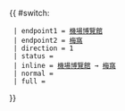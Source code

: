 {{ #switch: {{{format|}}}
  | endpoint1 = [[亞洲國際博覽館巴士總站|機場博覽館]]
  | endpoint2 = [[梅窩]]
  | direction = 1
  | status = {{HK Bus Status|S}}
  | inline = [[亞洲國際博覽館巴士總站|機場博覽館]] → [[梅窩]]
  | normal =
  | full =
}}
